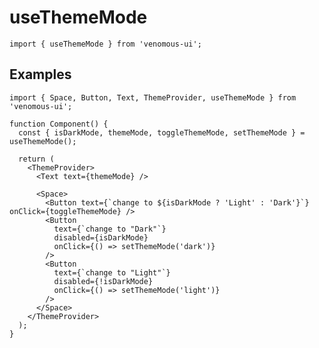 
# useThemeMode

```tsx
import { useThemeMode } from 'venomous-ui';
```

## Examples

```tsx
import { Space, Button, Text, ThemeProvider, useThemeMode } from 'venomous-ui';

function Component() {
  const { isDarkMode, themeMode, toggleThemeMode, setThemeMode } = useThemeMode();

  return (
    <ThemeProvider>
      <Text text={themeMode} />

      <Space>
        <Button text={`change to ${isDarkMode ? 'Light' : 'Dark'}`} onClick={toggleThemeMode} />
        <Button
          text={`change to "Dark"`}
          disabled={isDarkMode}
          onClick={() => setThemeMode('dark')}
        />
        <Button
          text={`change to "Light"`}
          disabled={!isDarkMode}
          onClick={() => setThemeMode('light')}
        />
      </Space>
    </ThemeProvider>
  );
}
```
